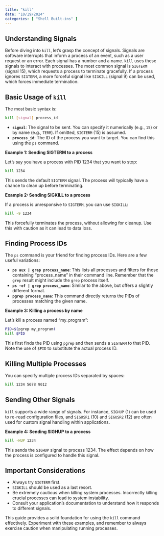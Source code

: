 ```yaml
---
title: "kill"
date: "10/19/2024"
categories: [ "Shell Built-ins" ]
---
```

## Understanding Signals

Before diving into `kill`, let's grasp the concept of signals.  Signals are software interrupts that inform a process of an event, such as a user request or an error.  Each signal has a number and a name.  `kill` uses these signals to interact with processes. The most common signal is `SIGTERM` (signal 15), which requests a process to terminate gracefully. If a process ignores `SIGTERM`, a more forceful signal like `SIGKILL` (signal 9) can be used, which forces immediate termination.

## Basic Usage of `kill`

The most basic syntax is:

```bash
kill [signal] process_id
```

* **`signal`**:  The signal to be sent.  You can specify it numerically (e.g., `15`) or by name (e.g., `TERM`).  If omitted, `SIGTERM` (15) is assumed.
* **`process_id`**: The ID of the process you want to target.  You can find this using the `ps` command.

**Example 1: Sending SIGTERM to a process**

Let's say you have a process with PID 1234 that you want to stop:

```bash
kill 1234
```

This sends the default `SIGTERM` signal.  The process will typically have a chance to clean up before terminating.


**Example 2: Sending SIGKILL to a process**

If a process is unresponsive to `SIGTERM`, you can use `SIGKILL`:

```bash
kill -9 1234
```

This forcefully terminates the process, without allowing for cleanup. Use this with caution as it can lead to data loss.


## Finding Process IDs

The `ps` command is your friend for finding process IDs.  Here are a few useful variations:

* **`ps aux | grep process_name`**: This lists all processes and filters for those containing "process_name" in their command line.  Remember that the `grep` result might include the `grep` process itself.
* **`ps -ef | grep process_name`**: Similar to the above, but offers a slightly different format.
* **`pgrep process_name`**: This command directly returns the PIDs of processes matching the given name.


**Example 3: Killing a process by name**

Let's kill a process named "my_program":

```bash
PID=$(pgrep my_program)
kill $PID
```

This first finds the PID using `pgrep` and then sends a `SIGTERM` to that PID.  Note the use of `$PID` to substitute the actual process ID.


## Killing Multiple Processes

You can specify multiple process IDs separated by spaces:

```bash
kill 1234 5678 9012
```


##  Sending Other Signals

`kill` supports a wide range of signals.  For instance,  `SIGHUP` (1) can be used to re-read configuration files, and `SIGUSR1` (10) and `SIGUSR2` (12) are often used for custom signal handling within applications.

**Example 4: Sending SIGHUP to a process**


```bash
kill -HUP 1234
```

This sends the `SIGHUP` signal to process 1234.  The effect depends on how the process is configured to handle this signal.


##  Important Considerations

* Always try `SIGTERM` first.
* `SIGKILL` should be used as a last resort.
* Be extremely cautious when killing system processes.  Incorrectly killing crucial processes can lead to system instability.
* Consult your application's documentation to understand how it responds to different signals.


This guide provides a solid foundation for using the `kill` command effectively.  Experiment with these examples, and remember to always exercise caution when manipulating running processes.

